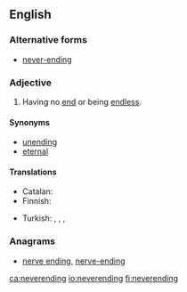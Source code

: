 ==English==

===Alternative forms===
* [[never-ending]]

===Adjective===
{{en-adj|-}}

# Having no [[end]] or being [[endless]].

====Synonyms====
* [[unending]]
* [[eternal]]

====Translations====
{{trans-top|having no end}}
* Catalan: {{t+|ca|interminable}}
* Finnish: {{t+|fi|loputon}}
{{trans-mid}}
* Turkish: {{t|tr|hiç bitmeyen}}, {{t+|tr|sonsuz}}, {{t|tr|bitmeyen}}, {{t|tr|sonu olmayan}}
{{trans-bottom}}

===Anagrams===
* [[nerve ending#English|nerve ending]], [[nerve-ending#English|nerve-ending]]

[[ca:neverending]]
[[io:neverending]]
[[fi:neverending]]